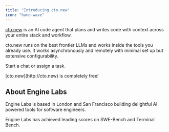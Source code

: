 ```yaml
---
title: "Introducing cto.new"
icon: "hand-wave"
---
```


[cto.new](http://cto.new) is an AI code agent that plans and writes code with context across your entire stack and workflow.

cto.new runs on the best frontier LLMs and works inside the tools you already use. It works asynchronously and remotely with minimal set up but extensive configurability.

Start a chat or assign a task.

<Check>
  [cto.new](http://cto.new) is completely free!
</Check>

## About Engine Labs

Engine Labs is based in London and San Francisco building delightful AI powered tools for software engineers.

Engine Labs has achieved leading scores on SWE-Bench and Terminal Bench.